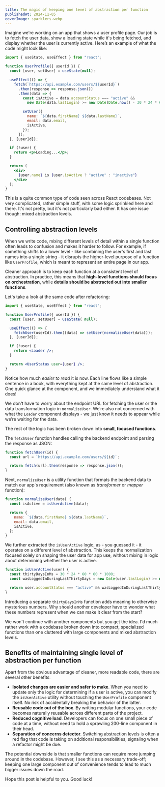 ```yaml
---
title: The magic of keeping one level of abstraction per function
publishedAt: 2024-11-05
coverImage: sparklers.webp
---
```


Imagine we're working on an app that shows a user profile page. Our job is to fetch the user data, show a loading state while it's being fetched, and display whether the user is currently active. Here’s an example of what the code might look like:

```jsx
import { useState, useEffect } from "react";

function UserProfile({ userId }) {
  const [user, setUser] = useState(null);

  useEffect(() => {
    fetch(`https://api.example.com/users/${userId}`)
      .then(response => response.json())
      .then(data => {
        const isActive = data.accountStatus === "active" &&
          new Date(data.lastLogin) >= new Date(Date.now() - 30 * 24 * 60 * 60 * 1000);

        setUser({
          name: `${data.firstName} ${data.lastName}`,
          email: data.email,
          isActive,
        });
      });
  }, [userId]);

  if (!user) {
    return <p>Loading...</p>;
  }

  return (
    <div>
      {user.name} is {user.isActive ? "active" : "inactive"}
    </div>
  );
}
```

This is a quite common type of code seen across React codebases. Not very complicated, rather simple stuff, with some logic sprinkled here and there. It's not pretty, but it's not particularly bad either. It has one issue though: mixed abstraction levels.
## Controlling abstraction levels

When we write code, mixing different levels of detail within a single function often leads to confusion and makes it harder to follow. For example, if something shifts to a lower level - like combining the user's first and last names into a single string - it disrupts the higher-level purpose of a function like `UserProfile`, which is meant to represent an entire page in our app.

Cleaner approach is to keep each function at a consistent level of abstraction. In practice, this means that **high-level functions should focus on orchestration**, while **details should be abstracted out into smaller functions**.

Let's take a look at the same code after refactoring:

```jsx
import { useState, useEffect } from "react";

function UserProfile({ userId }) {
  const [user, setUser] = useState( null);

  useEffect(() => {
    fetchUser(userId).then((data) => setUser(normalizeUser(data)));
  }, [userId]);

  if (!user) {
    return <Loader />;
  }

  return <UserStatus user={user} />;
}
```

Notice how much *easier to read* it is now. Each line flows like a simple sentence in a book, with everything kept at the same level of abstraction. One quick glance at the component, and we immediately understand what it does!

We don't have to worry about the endpoint URL for fetching the user or the data transformation logic in `normalizeUser`. We’re also not concerned with what the `Loader` component displays - we just know it needs to appear while we’re waiting for the data.

The rest of the logic has been broken down into **small, focused functions**.

The `fetchUser` function handles calling the backend endpoint and parsing the response as JSON:

```jsx
function fetchUser(id) {
  const url = `https://api.example.com/users/${id}`;

  return fetch(url).then(response => response.json());
}
```

Next, `normalizeUser` is a utility function that formats the backend data to match our app's requirement (also known as *transformer* or *mapper* function):

```jsx
function normalizeUser(data) {
  const isActive = isUserActive(data);

  return {
	name: `${data.firstName} ${data.lastName}`,
	email: data.email,
    isActive,
  };
}
```

We further extracted the `isUserActive` logic, as - you guessed it - it operates on a different level of abstraction. This keeps the normalization focused solely on shaping the user data for app use, without mixing in logic about determining whether the user is active.

```jsx
function isUserActive(user) {
  const thirtyDaysInMs = 30 * 24 * 60 * 60 * 1000;
  const wasLoggedInDuringLastThirtyDays = new Date(user.lastLogin) >= new Date(Date.now() - thirtyDaysInMs);

  return user.accountStatus === "active" && wasLoggedInDuringLastThirtyDays;
}
```

Introducing a separate `thirtyDaysInMs` function adds meaning to otherwise mysterious numbers. Why should another developer have to wonder what these numbers represent when we can make it clear from the start?

We won't continue with another components but you get the idea. I'd much rather work with a codebase broken down into compact, specialized functions than one cluttered with large components and mixed abstraction levels.

## Benefits of maintaining single level of abstraction per function

Apart from the obvious advantage of cleaner, more readable code, there are several other benefits:

- **Isolated changes are easier and safer to make**. When you need to update only the logic for determining if a user is active, you can modify the `isUserActive` utility without touching the `UserProfile` component itself. No risk of accidentally breaking the behavior of the latter.
- **Reusable code out of the box**. By writing modular functions, your code becomes naturally reusable across different parts of the project.
- **Reduced cognitive load**. Developers can focus on one small piece of code at a time, without need to hold a sprawling 200-line component in their head.
- **Separation of concerns detector**. Switching abstraction levels is often a red flag that code is taking on additional responsibilities, signaling when a refactor might be due.

The potential downside is that smaller functions can require more jumping around in the codebase. However, I see this as a necessary trade-off; keeping one large component out of convenience tends to lead to much bigger issues down the road.

Hope this post is helpful to you. Good luck!
